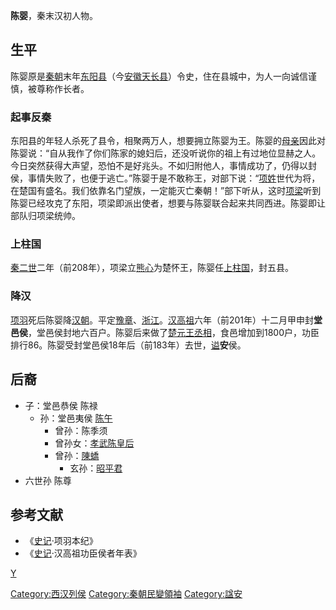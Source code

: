 '''陈婴'''{{BD|？||前183年|}}，秦末汉初人物。

==生平==
陈婴原是[[秦朝|秦朝]]末年[[东阳县_(秦朝)|东阳县]]（今[[安徽|安徽]][[天长县|天长县]]）令史，住在县城中，为人一向诚信谨慎，被尊称作长者。

===起事反秦===
东阳县的年轻人杀死了县令，相聚两万人，想要拥立陈婴为王。陈婴的[[母亲|母亲]]因此对陈婴说：“自从我作了你们陈家的媳妇后，还没听说你的祖上有过地位显赫之人。今日突然获得大声望，恐怕不是好兆头。不如归附他人，事情成功了，仍得以封侯，事情失败了，也便于逃亡。”陈婴于是不敢称王，对部下说：“[[项姓|项姓]]世代为将，在楚国有盛名。我们依靠名门望族，一定能灭亡秦朝！”部下听从，这时[[项梁|项梁]]听到陈婴已经攻克了东阳，项梁即派出使者，想要与陈婴联合起来共同西进。陈婴即让部队归项梁统帅。

===上柱国===
[[秦二世|秦二世]]二年（前208年），项梁立[[熊心|熊心]]为楚怀王，陈婴任[[上柱国|上柱国]]，封五县。

===降汉===
[[项羽|项羽]]死后陈婴降[[汉朝|汉朝]]。平定[[豫章|豫章]]、[[浙江|浙江]]。[[汉高祖|汉高祖]]六年（前201年）十二月甲申封'''堂邑侯'''，堂邑侯封地六百户。陈婴后来做了[[楚元王|楚元王]][[丞相|丞相]]，食邑增加到1800户，功臣排行86。陈婴受封堂邑侯18年后（前183年）去世，[[谥|谥]]'''安'''侯。

==后裔==
*子：堂邑恭侯 陈禄
**孙：堂邑夷侯 [[陈午_(西汉)|陈午]]
***曾孙：陈季须
***曾孙女：[[孝武陈皇后|孝武陈皇后]]
***曾孙：[[陳蟜|陳蟜]]
****玄孙：[[昭平君|昭平君]]
*六世孙 陈尊

== 参考文献 ==
*《[[史记|史记]]·项羽本纪》
*《[[史记|史记]]·汉高祖功臣侯者年表》

{{DEFAULTSORT:C}}
[[Category:西汉列侯|Category:西汉列侯]]
[[Category:秦朝民變領袖|Category:秦朝民變領袖]]
[[category:陈姓|Y]]
[[Category:諡安|Category:諡安]]